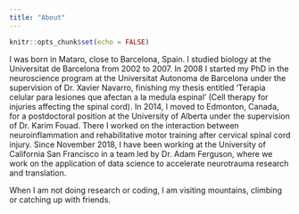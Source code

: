---
title: "About"
---

```{r setup, include=FALSE}
knitr::opts_chunk$set(echo = FALSE)
```

I was born in Mataro, close to Barcelona, Spain. I studied biology at the Universitat de Barcelona from 2002 to 2007. In 2008 I started my PhD in the neuroscience program at the Universitat Autonoma de Barcelona under the supervision of Dr. Xavier Navarro, finishing my thesis entitled ‘Terapia celular para lesiones que afectan a la medula espinal’ (Cell therapy for injuries affecting the spinal cord). In 2014, I moved to Edmonton, Canada, for a postdoctoral position at the University of Alberta under the supervision of Dr. Karim Fouad. There I worked on the interaction between neuroinflammation and rehabilitative motor training after cervical spinal cord injury. Since November 2018, I have been working at the University of California San Francisco in a team led by Dr. Adam Ferguson, where we work on the application of data science to accelerate neurotrauma research and translation.

When I am not doing research or coding, I am visiting mountains, climbing or catching up with friends.